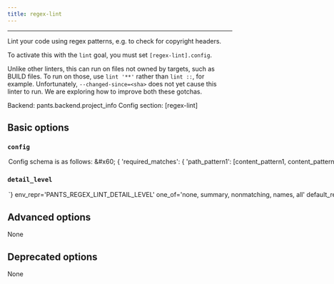 ```yaml
---
title: regex-lint
---
```



---


Lint your code using regex patterns, e.g. to check for copyright headers.

To activate this with the `lint` goal, you must set `[regex-lint].config`.

Unlike other linters, this can run on files not owned by targets, such as BUILD files. To run on those, use `lint '**'` rather than `lint ::`, for example. Unfortunately, `--changed-since=<sha>` does not yet cause this linter to run. We are exploring how to improve both these gotchas.

Backend: <span className="color--primary">pants.backend.project_info</span>
Config section: <span className="color--primary">[regex-lint]</span>

<span className={styles.options}>

## Basic options


### `config`

<Option
  cli_repr={`--regex-lint-config="{'key1': val1, 'key2': val2, ...}"`}
  env_repr='PANTS_REGEX_LINT_CONFIG'
  default_repr={`{}`}
>

Config schema is as follows:

`&#x60;`
&#123;
&#x27;required_matches&#x27;: &#123;
```
'path_pattern1': [content_pattern1, content_pattern2],
'path_pattern2': [content_pattern1, content_pattern3],
...
```

},
&#x27;path_patterns&#x27;: [
```
{
'name': path_pattern1',
'pattern': <path regex pattern>,
'inverted': True|False (defaults to False),
'content_encoding': <encoding> (defaults to utf8)
},
...
```

],
&#x27;content_patterns&#x27;: [
```
{
'name': 'content_pattern1',
'pattern': <content regex pattern>,
'inverted': True|False (defaults to False)
}
...
```

]
&#125;
`&#x60;`


Meaning: if a file matches some path pattern, its content must match all the corresponding content patterns.

It&#x27;s often helpful to load this config from a JSON or YAML file. To do that, set `[regex-lint].config = '@path/to/config.yaml'`, for example.

</Option>

### `detail_level`

<Option
  cli_repr={`--regex-lint-detail-level=<DetailLevel>`}
  env_repr='PANTS_REGEX_LINT_DETAIL_LEVEL'
  one_of='none, summary, nonmatching, names, all'
  default_repr={`nonmatching`}
>

How much detail to include in the result.

</Option>

## Advanced options

None

## Deprecated options

None


</span>